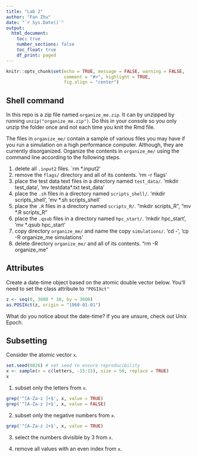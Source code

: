 ```yaml
---
title: "Lab 2"
author: "Fan Zhu"
date: "`r Sys.Date()`"
output: 
  html_document:
    toc: true
    number_sections: false
    toc_float: true
    df_print: paged
---
```


```r
knitr::opts_chunk$set(echo = TRUE, message = FALSE, warning = FALSE,
                      comment = "#>", highlight = TRUE,
                      fig.align = "center")
```

## Shell command

In this repo is a zip file named `organize_me.zip`. It can by unzipped by
running `unzip("organize_me.zip")`. Do this in your console so you only unzip
the folder once and not each time you knit the Rmd file.

The files in `organize_me/` contain a sample of various files you may have if 
you run a simulation on a high performance computer. Although, they are
currently disorganized. Organize the contents in `organize_me/` using the 
command line according to the following steps.

1. delete all `.input2` files. `rm *.input2'
2. remove the `flags/` directory and all of its contents. 'rm -r flags'
3. place the test data text files in a directory named `test_data/`.
'mkdir test_data', 'mv testdata*.txt test_data'
4. place the `.sh` files in a directory named `scripts_shell/`.
'mkdir scripts_shell', 'mv *.sh scripts_shell'
5. place the `.R` files in a directory named `scripts_R/`.
"mkdir scripts_R", "mv *.R scripts_R"
6. place the `.qsub` files in a directory named `hpc_start/`.
'mkdir hpc_start', 'mv *.qsub hpc_start'
7. copy directory `organize_me/` and name the copy `simulations/`.
'cd -', 'cp -R organize_me simulations'
8. delete directory `organize_me/` and all of its contents.
"rm -R organize_me"


## Attributes

Create a date-time object based on the atomic double vector below. You'll
need to set the class attribute to `"POSIXct"`

```r
z <- seq(0, 3600 * 10, by = 3600)
as.POSIXct(z, origin = "1960-01-01")  

```

What do you notice about the date-time? If you are unsure, check out
Unix Epoch.

## Subsetting

Consider the atomic vector `x`.

```r
set.seed(0826) # set seed to ensure reproducibility
x <- sample(x = c(letters, -15:15), size = 50, replace = TRUE)
x
```

1. subset only the letters from `x`.
```r
grep('^[A-Za-z ]+$', x, value = TRUE)
grep('^[A-Za-z ]+$', x, value = FALSE)
```


2. subset only the negative numbers from `x`.
```r
grep('^[A-Za-z ]+$', x, value = TRUE)
```


3. select the numbers divisible by 3 from `x`.


4. remove all values with an even index from `x`.


